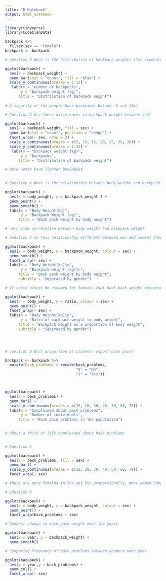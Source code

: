 ```yaml
---
title: "R Notebook"
output: html_notebook
---
```


```r
library(tidyverse)
library(CodeClanData)

backpack %>% 
  filter(sex == "Female")
backpack <- backpack

```

```r

# Question 2 What is the distribution of backpack weights that students are carrying? Choose an appropriate graph to show the distribution

ggplot(backpack) +
  aes(x = backpack_weight) +
  geom_bar(stat = "count", fill = "blue") +
  scale_y_continuous(breaks = 1:12) +
   labs(y = "number of backpacks",
       y = "backpack weight (kg)",
      title = "Distribution of backpack weight")
  
# A majority of the people have backpacks between 5 and 15kg

```

```r
# Question 3 Are there differences in backpack weight between sex?

ggplot(backpack) +
  aes(x = backpack_weight, fill = sex) +
  geom_bar(stat = "count", position = "dodge") +
  facet_wrap(~ sex, nrow = 2) +
  scale_x_continuous(breaks = c(5, 10, 15, 20, 25, 30, 35)) +
  scale_y_continuous(breaks = 1:12) +
   labs(y = "backpack weight (kg)",
       y = "backpacks",
      title = "Distribution of backpack weight")

# More women have lighter backpacks
  
```

```r
# Question 4 What is the relationship between body weight and backpack weight?

ggplot(backpack) +
  aes(x = body_weight, y = backpack_weight ) +
  geom_point() +
  geom_smooth() +
  labs(x = "Body Weight(kg)",
       y = "Backpack Weight (kg)",
      title = "Back pack weight by body weight")

# very slim correlation between body weight and backpack weight 
```

```r
# Question 5 Is this relationship different between men and women? Choose an appropriate plot and interpret your findings.

ggplot(backpack) +
  aes(x = body_weight, y = backpack_weight, colour = sex) +
  geom_smooth() +
  facet_wrap(~ sex) +
  labs(x = "Body Weight(kg)\n",
       y = "Backpack weight (kg)\n",
      title = "Back pack weight by body weight",
      subtitle = "Seperated by gender")

# It could almost be assumed for females that back back weight increases with body weight. The same can be said for males but only up to 200kg
```

```r
ggplot(backpack) +
  aes(x = body_weight, y = ratio, colour = sex) +
  geom_point() +
  facet_wrap(~ sex) +
  labs(x = "Body Weight(kg)\n",
       y = "Ratio of backpack weight to body weight",
      title = "Backpack weight as a proportion of body weight",
      subtitle = "Seperated by gender")


  
```

```r
# question 6 What proportion of students report back pain?

backpack <- backpack %>% 
  mutate(back_problems = recode(back_problems,
                                "0" = "No",
                                "1" = "Yes"))



ggplot(backpack) +
  aes(x = back_problems) +
  geom_bar() +
  scale_y_continuous(breaks = c(10, 20, 30, 40, 50, 60, 70)) +
  labs(x = "Complained about back problems",
       y = "Number of individuals",
      title = "Back pain problems in the population")
      

# about a third of folk complained about back problems 
  
```

```r
# Question 7

ggplot(backpack) +
  aes(x = back_problems, fill = sex) +
  geom_bar() +
  scale_y_continuous(breaks = c(10, 20, 30, 40, 50, 60, 70)) +
  facet_wrap(~ sex)

# there are more females in the set but proportionally, more women complained of back problems. Over half the females compared to about a 5th of males
```

```r
# Question 8 

ggplot(backpack) +
  aes(x = body_weight, y = backpack_weight, colour = sex) +
  geom_point() +
  facet_wrap(back_problems ~ sex)
```

```r
# General change in back pack weight over the years

ggplot(backpack) +
  aes(x = year, y = backpack_weight) +
  geom_smooth()
```

```r
# Comparing frequency of back problems between genders each year 

ggplot(backpack) +
  aes(x = year,y = back_problems) +
  geom_col() +
  facet_wrap(~ sex)
```

